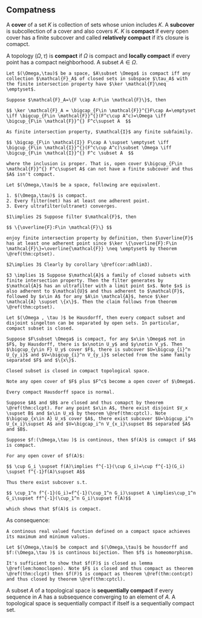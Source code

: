 ## Compatness

A **cover** of a set $K$ is collection of sets whose union includes $K$. A **subcover** is subcollection of a cover and also covers $K$. $K$ is **compact** if every open cover has a finite subcover and called **relatively compact** if it's closure is comapct.

A topology $(\Omega,\tau)$ is **compact** if $\Omega$ is compact and **locally compact** if every point has a compact neighborhood. A subset $A\in \Omega$.



```theorem

Let $(\Omega,\tau)$ be a space, $A\subset \Omega$ is compact iff any collection $\mathcal{F}_A$ of closed sets in subspace $\tau_A$ with the finite intersection property have $\ker \mathcal{F}\neq \emptyset$.

```

```proof
Suppose $\mathcal{F}_A=\{F \cap A:F\in \mathcal{F}\}$, then

$$ \ker \mathcal{F}_A = \bigcap_{F\in \mathcal{F}}^{}F\cap A=\emptyset \iff \bigcup_{F\in \mathcal{F}}^{}(F^c\cup A^c)=\Omega \iff \bigcup_{F\in \mathcal{F}}^{} F^c\supset A  $$

As finite intersection property, $\mathcal{I}$ any finite subfaimily.

$$ \bigcap_{F\in \mathcal{I}} F\cap A \supset \emptyset \iff \bigcup_{F\in \mathcal{I}}^{}(F^c\cup A^c)\subset \Omega \iff \bigcup_{F\in \mathcal{I}}^{} F^c \subset A  $$

where the inclusion is proper. That is, open cover $\bigcup_{F\in \mathcal{F}}^{} F^c\supset A$ can not have a finite subcover and thus $A$ isn't compact.

```

```theorem
Let $(\Omega,\tau)$ be a space, following are equivalent.

1. $(\Omega,\tau)$ is compact.
2. Every filter(net) has at least one adherent point.
3. Every ultrafilter(ultranet) converges.

```

```proof
$1\implies 2$ Suppose filter $\mathcal{F}$, then

$$ \{\overline{F}:F\in \mathcal{F}\} $$

enjoy finite intersection property by definition, then $\overline{F}$ has at least one adherent point since $\ker \{\overline{F}:F\in \mathcal{F}\}=\overline{\mathcal{F}} \neq \emptyset$ by theorem \@ref(thm:cptset).

$2\implies 3$ Clearly by corollary \@ref(cor:adhlim3).

$3 \implies 1$ Suppose $\mathcal{A}$ a family of closed subsets with finite intersection property. Then the filter generates by $\mathcal{A}$ has an ultrafilter with a limit point $x$. Note $x$ is also adherent to $\mathcal{U}$ and thus adherent to $\mathcal{F}$, followed by $x\in A$ for any $A\in \mathcal{A}$, hence $\ker \mathcal{A} \supset \{x\}$. Then the claim follows from theorem \@ref(thm:cptset).
```

```theorem
Let $(\Omega , \tau )$ be Hausdorff, then every compact subset and disjoint singelton can be separated by open sets. In particular, compact subset is closed.
```

```proof
Suppose $F\subset \Omega$ is compact, for any $x\in \Omega$ not in $F$, by Hausdorff, there is $x\notin U_y$ and $y\notin V_y$. Then $\bigcup_{y\in F} U_y$ cover $F$, there is subcover $U=\bigcup_{i}^n U_{y_i}$ and $V=\bigcup_{i}^n V_{y_i}$ selected from the same family separated $F$ and $\{x\}$.
```


<!-- ```{proof}
Suppose there is $x\notin A$ and $x\in \overline{A}$, then there is a filter $\mathcal{F}$ converges to $x$, by theorem \@ref(thm:t2equiv), $\mathop{\text{Adh}}_{\tau}(\mathcal{F})=\{x\}$, that implies $\mathop{\text{Adh}}_{\tau_A}(\mathcal{F})=\emptyset$ by noting
$$ \mathop{\text{Adh}}_{\tau_A}(\mathcal{F})=\bigcap_{F\in \mathcal{F}} \mathop{\text{Cl}}_{\tau_A}(F)=\bigcap_{F\in \mathcal{F}} \mathop{\text{Cl}}_{\tau}(F)\cap A=\mathop{\text{Adh}}_{\tau}(\mathcal{F})\cap A$$
and contradict the compactness as theorem \@ref(thm:cptequiv).2. Thus $A=\overline{A}$ and thus closed.
``` -->

```theorem
Closed subset is closed in compact topological space.
```

```proof
Note any open cover of $F$ plus $F^c$ become a open cover of $\Omega$.
```

<!-- ```{proof}
Suppose $F$ is closed and $\mathcal{U}$ is any ultrafilter in $F$, then it's base of an ulrafilter containing $F$ in $(\Omega,\tau)$, as compactness, this ultrafilter converges to some $x$. Then we claim that $x\in F$ and thus $\mathcal{U}$ also converges to $x$. By theorem \@ref(thm:cptequiv), $F$ is compact.
``` -->

```theorem
Every compact Hausdorff space is normal.
```

```proof
Suppose $A$ and $B$ are closed and thus comapct by theorem \@ref(thm:clcpt). For any point $x\in A$, there exist disjoint $V_x \supset B$ and $x\in U_x$ by theorem \@ref(thm:cptcl). Note $\bigcup_{x\in A} U_x$ cover $A$, there exist subcover $U=\bigcup_i^n U_{x_i}\supset A$ and $V=\bigcap_i^n V_{x_i}\supset B$ separated $A$ and $B$.
```

```theorem
Suppose $f:(\Omega,\tau )$ is continous, then $f(A)$ is comapct if $A$ is compact.
```

```proof
For any open cover of $f(A)$:

$$ \cup G_i \supset f(A)\implies f^{-1}(\cup G_i)=\cup f^{-1}(G_i) \supset f^{-1}f(A)\supset A$$

Thus there exist subcover s.t.

$$ \cup_1^n f^{-1}(G_i)=f^{-1}(\cup_1^n G_i)\supset A \implies\cup_1^n G_i\supset ff^{-1}(\cup_1^n G_i)\supset f(A)$$

which shows that $f(A)$ is compact.
```

As consequence:

```corollary
A continous real valued function defined on a compact space achieves its maximum and minimum values.
```





```theorem
Let $(\Omega,\tau)$ be compact and $(\Omega,\tau)$ be housdorff and $f:(\Omega,\tau )$ is continous bijection. Then $f$ is homeomorphism.
```

```proof
It's sufficient to show that $f(F)$ is closed as lemma \@ref(lem:homoclopen). Note $F$ is closed and thus compact as theorem \@ref(thm:clcpt) then $f(F)$ is compact as theorem \@ref(thm:contcpt) and thus closed by theorem \@ref(thm:cptcl).
```

A subset $A$ of a topological space is **sequentially compact** if every sequence in $A$ has a subsequence converging to an element of $A$. A topological space is sequentially compact if itself is a sequentially compact set.


